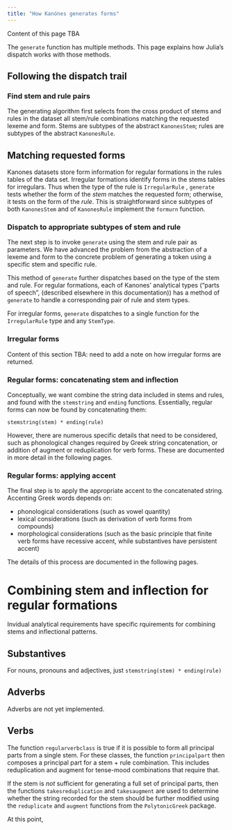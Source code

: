 ```yaml
---
title: "How Kanónes generates forms"
---
```


::: {.callout-caution}
Content of this page TBA
:::


The `generate` function has multiple methods. This page explains how Julia's dispatch works with those methods.


## Following the dispatch trail


### Find stem and rule pairs

The generating algorithm first selects from the cross product of stems and rules in the dataset all stem/rule combinations matching the requested lexeme and form.  Stems are subtypes of the abstract `KanonesStem`; rules are subtypes of the abstract `KanonesRule`.

::: {.callout-info}
## Matching requested forms

Kanones datasets store form information for regular formations in the rules tables of the data set. Irregular formations identify forms in the stems tables for irregulars.  Thus when the type of the rule is `IrregularRule` , `generate` tests whether the form of the *stem* matches the requested form; otherwise, it tests on the form of the *rule*.  This is straightforward since subtypes of both `KanonesStem` and of `KanonesRule` implement the `formurn` function.
:::


### Dispatch to appropriate subtypes of stem and rule

The next step is to invoke `generate` using the stem and rule pair as parameters. We have advanced the problem from the abstraction of a lexeme and form to the concrete problem of generating a token using a specific stem and specific rule.

This method of `generate` further dispatches based on the type of the stem and rule.  For regular formations, each of Kanones' analytical types ("parts of speech", (described elsewhere in this documentation)) has a method of `generate` to handle a corresponding pair of rule and stem types.

For irregular forms, `generate` dispatches to a single function for the `IrregularRule` type and any `StemType`.

### Irregular forms

::: {.callout-caution}
Content of this section TBA: need to add a note on how irregular forms are returned.
:::


    

### Regular forms: concatenating stem and inflection

Conceptually, we want combine the string data included in stems and rules, and found with the `stemstring` and `ending` functions.  Essentially, regular forms can now be found by concatenating them:

    stemstring(stem) * ending(rule)

However, there are numerous specific details that need to be considered, such as phonological changes required by Greek string concatenation, or addition of augment or reduplication for verb forms.  These are documented in more detail in the following pages.

### Regular forms: applying accent

The final step is to apply the appropriate accent to the concatenated string.  Accenting Greek words depends on:

- phonological considerations (such as vowel quantity)
- lexical considerations (such as derivation of verb forms from compounds) 
- morphological considerations (such as the basic principle that finite verb forms have recessive accent, while substantives have persistent accent)

The details of this process are documented in the following pages.





# Combining stem and inflection for regular formations

Invidual analytical requirements have specific rquirements for combining stems and inflectional patterns.

## Substantives

For nouns, pronouns and adjectives, just  `stemstring(stem) * ending(rule)`

::: {.callout-warning}
## Adverbs

Adverbs are not yet implemented.
:::



## Verbs

The function `regularverbclass` is true if it is possible to form all principal parts from a single stem.
For these classes, the function `principalpart` then composes a principal part for a stem + rule combination.  This includes reduplication and augment for tense-mood combinations that require that.

If the stem is *not* sufficient for generating a full set of principal parts, then the functions `takesreduplication` and `takesaugment` are used to determine whether the string recorded for the stem should be further modified using the `reduplicate` and `augment` functions from the `PolytonicGreek` package.

At this point, 